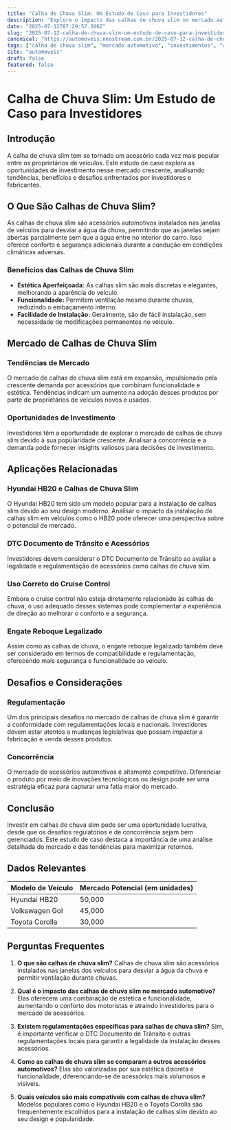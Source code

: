 ```yaml
---
title: "Calha de Chuva Slim: Um Estudo de Caso para Investidores"
description: "Explore o impacto das calhas de chuva slim no mercado automotivo, suas aplicações e oportunidades de investimento."
date: "2025-07-12T07:29:57.306Z"
slug: "2025-07-12-calha-de-chuva-slim-um-estudo-de-caso-para-investidores"
canonical: "https://automoveis.neostream.com.br/2025-07-12-calha-de-chuva-slim-um-estudo-de-caso-para-investidores"
tags: ["calha de chuva slim", "mercado automotivo", "investimentos", "acessórios automotivos"]
site: "automoveis"
draft: false
featured: false
---
```


# Calha de Chuva Slim: Um Estudo de Caso para Investidores

## Introdução

A calha de chuva slim tem se tornado um acessório cada vez mais popular entre os proprietários de veículos. Este estudo de caso explora as oportunidades de investimento nesse mercado crescente, analisando tendências, benefícios e desafios enfrentados por investidores e fabricantes.

## O Que São Calhas de Chuva Slim?

As calhas de chuva slim são acessórios automotivos instalados nas janelas de veículos para desviar a água da chuva, permitindo que as janelas sejam abertas parcialmente sem que a água entre no interior do carro. Isso oferece conforto e segurança adicionais durante a condução em condições climáticas adversas.

### Benefícios das Calhas de Chuva Slim

- **Estética Aperfeiçoada:** As calhas slim são mais discretas e elegantes, melhorando a aparência do veículo.
- **Funcionalidade:** Permitem ventilação mesmo durante chuvas, reduzindo o embaçamento interno.
- **Facilidade de Instalação:** Geralmente, são de fácil instalação, sem necessidade de modificações permanentes no veículo.

## Mercado de Calhas de Chuva Slim

### Tendências de Mercado

O mercado de calhas de chuva slim está em expansão, impulsionado pela crescente demanda por acessórios que combinam funcionalidade e estética. Tendências indicam um aumento na adoção desses produtos por parte de proprietários de veículos novos e usados.

### Oportunidades de Investimento

Investidores têm a oportunidade de explorar o mercado de calhas de chuva slim devido à sua popularidade crescente. Analisar a concorrência e a demanda pode fornecer insights valiosos para decisões de investimento.

## Aplicações Relacionadas

### Hyundai HB20 e Calhas de Chuva Slim

O Hyundai HB20 tem sido um modelo popular para a instalação de calhas slim devido ao seu design moderno. Analisar o impacto da instalação de calhas slim em veículos como o HB20 pode oferecer uma perspectiva sobre o potencial de mercado.

### DTC Documento de Trânsito e Acessórios

Investidores devem considerar o DTC Documento de Trânsito ao avaliar a legalidade e regulamentação de acessórios como calhas de chuva slim.

### Uso Correto do Cruise Control

Embora o cruise control não esteja diretamente relacionado às calhas de chuva, o uso adequado desses sistemas pode complementar a experiência de direção ao melhorar o conforto e a segurança.

### Engate Reboque Legalizado

Assim como as calhas de chuva, o engate reboque legalizado também deve ser considerado em termos de compatibilidade e regulamentação, oferecendo mais segurança e funcionalidade ao veículo.

## Desafios e Considerações

### Regulamentação

Um dos principais desafios no mercado de calhas de chuva slim é garantir a conformidade com regulamentações locais e nacionais. Investidores devem estar atentos a mudanças legislativas que possam impactar a fabricação e venda desses produtos.

### Concorrência

O mercado de acessórios automotivos é altamente competitivo. Diferenciar o produto por meio de inovações tecnológicas ou design pode ser uma estratégia eficaz para capturar uma fatia maior do mercado.

## Conclusão

Investir em calhas de chuva slim pode ser uma oportunidade lucrativa, desde que os desafios regulatórios e de concorrência sejam bem gerenciados. Este estudo de caso destaca a importância de uma análise detalhada do mercado e das tendências para maximizar retornos.

## Dados Relevantes

| Modelo de Veículo | Mercado Potencial (em unidades) |
|------------------|---------------------------------|
| Hyundai HB20     | 50,000                          |
| Volkswagen Gol   | 45,000                          |
| Toyota Corolla   | 30,000                          |

## Perguntas Frequentes

1. **O que são calhas de chuva slim?**
   Calhas de chuva slim são acessórios instalados nas janelas dos veículos para desviar a água da chuva e permitir ventilação durante chuvas.

2. **Qual é o impacto das calhas de chuva slim no mercado automotivo?**
   Elas oferecem uma combinação de estética e funcionalidade, aumentando o conforto dos motoristas e atraindo investidores para o mercado de acessórios.

3. **Existem regulamentações específicas para calhas de chuva slim?**
   Sim, é importante verificar o DTC Documento de Trânsito e outras regulamentações locais para garantir a legalidade da instalação desses acessórios.

4. **Como as calhas de chuva slim se comparam a outros acessórios automotivos?**
   Elas são valorizadas por sua estética discreta e funcionalidade, diferenciando-se de acessórios mais volumosos e visíveis.

5. **Quais veículos são mais compatíveis com calhas de chuva slim?**
   Modelos populares como o Hyundai HB20 e o Toyota Corolla são frequentemente escolhidos para a instalação de calhas slim devido ao seu design e popularidade.